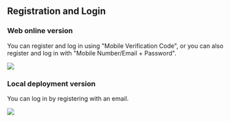 
## Registration and Login

### Web online version

You can register and log in using "Mobile Verification Code", or you can also register and log in with "Mobile Number/Email + Password".

<img src={xlabAcount} />

### Local deployment version

You can log in by registering with an email.

<img src={localAcount} />

